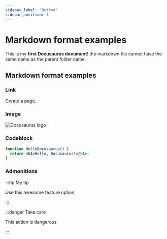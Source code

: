 ```yaml
---
sidebar_label: "Button"
sidebar_position: 1
---
```


# Markdown format examples

This is my **first Docusaurus document**! the markdown file cannot have the same name as the parent folder name.

## Markdown format examples

### Link

[Create a page](/create-a-page).

### Image

![Docusaurus logo](/img/docusaurus.png)

### Codeblock

```jsx title="src/components/HelloDocusaurus.js"
function HelloDocusaurus() {
  return <h1>Hello, Docusaurus!</h1>;
}
```

### Admonitions

:::tip My tip

Use this awesome feature option

:::

:::danger Take care

This action is dangerous

:::
